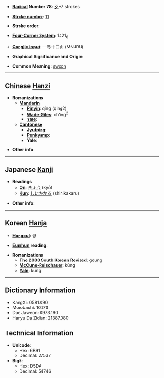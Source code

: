 * '''[[Wiktionary:Chinese radical index| Radical]] Number 78''': [[Wiktionary:Chinese radical index 歹|歹]]+7 strokes

* '''[[Wiktionary:Chinese total strokes index|Stroke number]]''': [[Wiktionary:Chinese total strokes index 11|11]]

* '''Stroke order''': 

* '''[[Wiktionary:Chinese four corner index|Four-Corner System]]''': 1421<sub>6</sub>

* '''[[Wiktionary:Chinese Cangjie index|Cangjie input]]''': 一弓十口山 (MNJRU)

* '''Graphical Significance and Origin''': 

* '''Common Meaning''': [[swoon]]

----

== Chinese [[Hanzi]] ==

* '''Romanizations'''
** '''[[Mandarin]]'''
*** '''[[Pinyin]]''': qíng (qing2)
*** '''[[Wade-Giles]]''': ch'ing<sup>2</sup>
*** '''[[Yale]]''': 
** '''[[Cantonese]]'''
*** '''[[Jyutping]]''':
*** '''[[Penkyamp]]''': 
*** '''[[Yale]]''': 

* '''Other info''': 

----

== Japanese [[Kanji]] ==

* '''Readings'''
** '''[[On]]''': [[きょう]] (kyō)
** '''[[Kun]]''': [[しにかかる]] (shinikakaru)

* '''Other info''':  

----

== Korean [[Hanja]] ==

* '''[[Hangeul]]''': 긍

* '''[[Eumhun]] reading''': 

* '''Romanizations'''
** '''[[The 2000 South Korean Revised Romanization|The 2000 South Korean Revised]]''': geung
** '''[[McCune-Reischauer]]''': kŭng
** '''[[Yale]]''': kung

----

== Dictionary Information ==

* KangXi: 0581.090
* Morobashi: 16476
* Dae Jaweon: 0973.190
* Hanyu Da Zidian: 21387.080

== Technical Information ==

* '''Unicode''':
** Hex: 6B91
** Decimal: 27537
* '''Big5''':
** Hex: D5DA
** Decimal: 54746